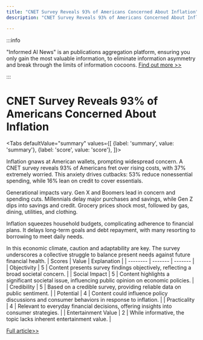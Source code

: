 ```yaml
---
title: "CNET Survey Reveals 93% of Americans Concerned About Inflation"
description: "CNET Survey Reveals 93% of Americans Concerned About Inflation"

---
```



:::info

"Informed AI News" is an publications aggregation platform, ensuring you only gain the most valuable information, to eliminate information asymmetry and break through the limits of information cocoons.  [Find out more >>](/docs/guides)

:::

# CNET Survey Reveals 93% of Americans Concerned About Inflation


<Tabs
	defaultValue="summary"
	values={[
	{label: 'summary', value: 'summary'},
	{label: 'score', value: 'score'},
]}>
<TabItem value="summary">


Inflation gnaws at American wallets, prompting widespread concern. A CNET survey reveals 93% of Americans fret over rising costs, with 37% extremely worried. This anxiety drives cutbacks: 53% reduce nonessential spending, while 16% lean on credit to cover essentials.

Generational impacts vary. Gen X and Boomers lead in concern and spending cuts. Millennials delay major purchases and savings, while Gen Z dips into savings and credit. Grocery prices shock most, followed by gas, dining, utilities, and clothing.

Inflation squeezes household budgets, complicating adherence to financial plans. It delays long-term goals and debt repayment, with many resorting to borrowing to meet daily needs.

In this economic climate, caution and adaptability are key. The survey underscores a collective struggle to balance present needs against future financial health.
</TabItem>
<TabItem value="score">
	| Scores     | Value   | Explanation |
	| -------- | ------- | ------- |
	| Objectivity  | 5    | Content presents survey findings objectively, reflecting a broad societal concern.    |
	| Social Impact | 5     | Content highlights a significant societal issue, influencing public opinion on economic policies.    |
	| Credibility    | 5    | Based on a credible survey, providing reliable data on public sentiment.    |
	| Potential    | 4    | Content could influence policy discussions and consumer behaviors in response to inflation.    |
	| Practicality    | 4    | Relevant to everyday financial decisions, offering insights into consumer strategies.    |
	| Entertainment Value    | 2    | While informative, the topic lacks inherent entertainment value.    |
</TabItem>
</Tabs>

[Full article>>](https://www.cnet.com/personal-finance/93-percent-of-americans-are-worried-about-inflation-how-rising-prices-are-changing-how-we-spend-and-save/#ftag=CAD590a51e)
